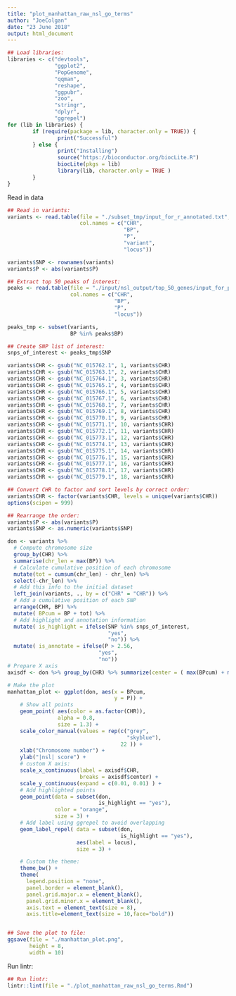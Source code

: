 ```yaml
---
title: "plot_manhattan_raw_nsl_go_terms"
author: "JoeColgan"
date: "23 June 2018"
output: html_document
---
```


```r
## Load libraries:
libraries <- c("devtools",
               "ggplot2",
               "PopGenome",
               "qqman",
               "reshape",
               "ggpubr",
               "zoo",
               "stringr",
               "dplyr",
               "ggrepel")
for (lib in libraries) {
        if (require(package = lib, character.only = TRUE)) {
                print("Successful")
        } else {
                print("Installing")
                source("https://bioconductor.org/biocLite.R")
                biocLite(pkgs = lib)
                library(lib, character.only = TRUE )
        }
}
```

Read in data

```r
## Read in variants:
variants <- read.table(file = "./subset_tmp/input_for_r_annotated.txt",
                       col.names = c("CHR",
                                     "BP",
                                     "P",
                                     "variant",
                                     "locus"))

variants$SNP <- rownames(variants)
variants$P <- abs(variants$P)

## Extract top 50 peaks of interest:
peaks <- read.table(file = "./input/nsl_output/top_50_genes/input_for_plot_top20.txt",
                    col.names = c("CHR",
                                  "BP",
                                  "P",
                                  "locus"))

peaks_tmp <- subset(variants,
                    BP %in% peaks$BP)

## Create SNP list of interest:
snps_of_interest <- peaks_tmp$SNP

variants$CHR <- gsub("NC_015762.1", 1, variants$CHR)
variants$CHR <- gsub("NC_015763.1", 2, variants$CHR)
variants$CHR <- gsub("NC_015764.1", 3, variants$CHR)
variants$CHR <- gsub("NC_015765.1", 4, variants$CHR)
variants$CHR <- gsub("NC_015766.1", 5, variants$CHR)
variants$CHR <- gsub("NC_015767.1", 6, variants$CHR)
variants$CHR <- gsub("NC_015768.1", 7, variants$CHR)
variants$CHR <- gsub("NC_015769.1", 8, variants$CHR)
variants$CHR <- gsub("NC_015770.1", 9, variants$CHR)
variants$CHR <- gsub("NC_015771.1", 10, variants$CHR)
variants$CHR <- gsub("NC_015772.1", 11, variants$CHR)
variants$CHR <- gsub("NC_015773.1", 12, variants$CHR)
variants$CHR <- gsub("NC_015774.1", 13, variants$CHR)
variants$CHR <- gsub("NC_015775.1", 14, variants$CHR)
variants$CHR <- gsub("NC_015776.1", 15, variants$CHR)
variants$CHR <- gsub("NC_015777.1", 16, variants$CHR)
variants$CHR <- gsub("NC_015778.1", 17, variants$CHR)
variants$CHR <- gsub("NC_015779.1", 18, variants$CHR)

## Convert CHR to factor and sort levels by correct order:
variants$CHR <- factor(variants$CHR, levels = unique(variants$CHR))
options(scipen = 999)

## Rearrange the order:
variants$P <- abs(variants$P)
variants$SNP <- as.numeric(variants$SNP)

don <- variants %>%
  # Compute chromosome size
  group_by(CHR) %>%
  summarise(chr_len = max(BP)) %>%
  # Calculate cumulative position of each chromosome
  mutate(tot = cumsum(chr_len) - chr_len) %>%
  select(-chr_len) %>%
  # Add this info to the initial dataset
  left_join(variants, ., by = c("CHR" = "CHR")) %>%
  # Add a cumulative position of each SNP
  arrange(CHR, BP) %>%
  mutate( BPcum = BP + tot) %>%
  # Add highlight and annotation information
  mutate( is_highlight = ifelse(SNP %in% snps_of_interest,
                                "yes",
                                "no")) %>%
  mutate( is_annotate = ifelse(P > 2.56,
                             "yes",
                             "no"))
# Prepare X axis
axisdf <- don %>% group_by(CHR) %>% summarize(center = ( max(BPcum) + min(BPcum) ) / 2 )

# Make the plot
manhattan_plot <- ggplot(don, aes(x = BPcum,
                                  y = P)) +
    # Show all points
    geom_point( aes(color = as.factor(CHR)),
                alpha = 0.8,
                size = 1.3) +
    scale_color_manual(values = rep(c("grey",
                                      "skyblue"),
                                    22 )) +
    xlab("Chromosome number") +
    ylab("|nsl| score") +
    # custom X axis:
    scale_x_continuous(label = axisdf$CHR,
                       breaks = axisdf$center) +
    scale_y_continuous(expand = c(0.01, 0.01) ) +
    # Add highlighted points
    geom_point(data = subset(don,
                             is_highlight == "yes"),
               color = "orange",
               size = 3) +
    # Add label using ggrepel to avoid overlapping
    geom_label_repel( data = subset(don,
                                    is_highlight == "yes"),
                      aes(label = locus),
                      size = 3) +

    # Custom the theme:
    theme_bw() +
    theme(
      legend.position = "none",
      panel.border = element_blank(),
      panel.grid.major.x = element_blank(),
      panel.grid.minor.x = element_blank(),
      axis.text = element_text(size = 8),
      axis.title=element_text(size = 10,face="bold"))


## Save the plot to file:
ggsave(file = "./manhattan_plot.png",
       height = 8,
       width = 10)
```

Run lintr:

```r
## Run lintr:
lintr::lint(file = "./plot_manhattan_raw_nsl_go_terms.Rmd")
```